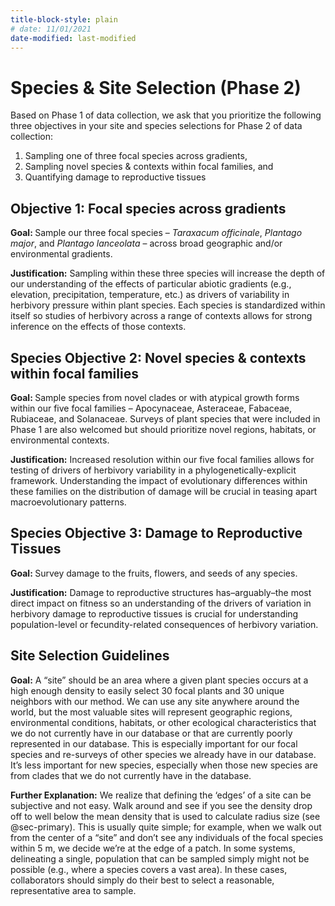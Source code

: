 ```yaml
---
title-block-style: plain
# date: 11/01/2021
date-modified: last-modified
---
```


# Species & Site Selection (Phase 2) {#sec-species_site}

Based on Phase 1 of data collection, we ask that you prioritize the following three objectives in your site and species selections for Phase 2 of data collection: 

1. Sampling one of three focal species across gradients,  
2. Sampling novel species & contexts within focal families, and 
3. Quantifying damage to reproductive tissues


## Objective 1: Focal species across gradients

**Goal: **Sample our three focal species -- _Taraxacum officinale_, _Plantago major_, and _Plantago lanceolata_ -- across broad geographic and/or environmental gradients.

**Justification:** Sampling within these three species will increase the depth of our understanding of the effects of particular abiotic gradients (e.g., elevation, precipitation, temperature, etc.) as drivers of variability in herbivory pressure within plant species. Each species is standardized within itself so studies of herbivory across a range of contexts allows for strong inference on the effects of those contexts.

## Species Objective 2: Novel species & contexts within focal families

**Goal: **Sample species from novel clades or with atypical growth forms within our five focal families -- Apocynaceae, Asteraceae, Fabaceae, Rubiaceae, and Solanaceae. Surveys of plant species that were included in Phase 1 are also welcomed but should prioritize novel regions, habitats, or environmental contexts.

**Justification:** Increased resolution within our five focal families allows for testing of drivers of herbivory variability in a phylogenetically-explicit framework. Understanding the impact of evolutionary differences within these families on the distribution of damage will be crucial in teasing apart macroevolutionary patterns.

## Species Objective 3: Damage to Reproductive Tissues

**Goal: **Survey damage to the fruits, flowers, and seeds of any species.

**Justification:** Damage to reproductive structures has–arguably–the most direct impact on fitness so an understanding of the drivers of variation in herbivory damage to reproductive tissues is crucial for understanding population-level or fecundity-related consequences of herbivory variation.

## Site Selection Guidelines

**Goal:** A “site” should be an area where a given plant species occurs at a high enough density to easily select 30 focal plants and 30 unique neighbors with our method. We can use any site anywhere around the world, but the most valuable sites will represent geographic regions, environmental conditions, habitats, or other ecological characteristics that we do not currently have in our database or that are currently poorly represented in our database. This is especially important for our focal species and re-surveys of other species we already have in our database. It’s less important for new species, especially when those new species are from clades that we do not currently have in the database.

**Further Explanation:** We realize that defining the ‘edges’ of a site can be subjective and not easy. Walk around and see if you see the density drop off to well below the mean density that is used to calculate radius size (see @sec-primary). This is usually quite simple; for example, when we walk out from the center of a “site” and don’t see any individuals of the focal species within 5 m, we decide we’re at the edge of a patch. In some systems, delineating a single, population that can be sampled simply might not be possible (e.g., where a species covers a vast area). In these cases, collaborators should simply do their best to select a reasonable, representative area to sample.
